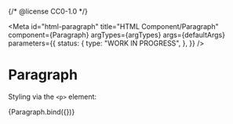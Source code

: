 {/* @license CC0-1.0 */}


<Meta
  id="html-paragraph"
  title="HTML Component/Paragraph"
  component={Paragraph}
  argTypes={argTypes}
  args={defaultArgs}
  parameters={{
    status: {
      type: "WORK IN PROGRESS",
    },
  }}
/>

# Paragraph

Styling via the `<p>` element:

<Canvas>
  <Story name="Default" args={exampleArgs}>
    {Paragraph.bind({})}
  </Story>
</Canvas>

<ArgsTable story="Default" />
